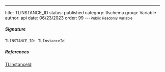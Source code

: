 ---
title: TLINSTANCE_ID
status: published
category: tlschema
group: Variable
author: api
date: 06/23/2023
order: 99
---<Small>Public Readonly Variable</Small>




##### Signature


```ts
TLINSTANCE_ID: TLInstanceId
```

##### References

[TLInstanceId](/gen/tlschema/TLInstanceId-type)

